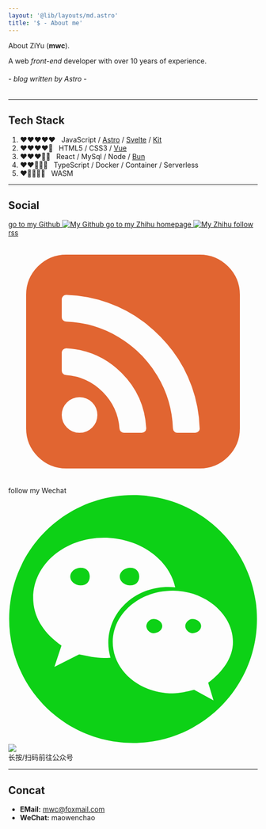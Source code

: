 ```yaml
---
layout: '@lib/layouts/md.astro'
title: '$ - About me'
---
```


About ZiYu (**mwc**).

A web *front-end* developer with over 10 years of experience.

###### *- blog written by Astro -*

----

## Tech Stack

1. ❤️❤️❤️❤️❤️ &nbsp; JavaScript / [Astro](https://astro.build/) / [Svelte](https://svelte.dev/) / [Kit](https://kit.svelte.dev/)
2. ❤️❤️❤️❤️🤍 &nbsp; HTML5 / CSS3 / [Vue](https://vuejs.org/)
3. ❤️❤️❤️🤍🤍 &nbsp; React / MySql / Node / [Bun](https://bun.dev/)
4. ❤️❤️🤍🤍🤍 &nbsp; TypeScript / Docker / Container / Serverless
5. ❤️🤍🤍🤍🤍 &nbsp; WASM

----

## Social

<div class="flex items-center gap-6 [&_a]:border-none">
    <a href="https://github.com/mwc" target="_blank">
        <span class="hidden" aria-hidden="true">go to my Github</span>
        <img class="h-9" src="/myblog/github.png" alt="My Github" />
    </a>
    <a href="https://www.zhihu.com/people/qianduanziyu" target="_blank">
        <span class="hidden" aria-hidden="true">go to my Zhihu homepage</span>
        <img class="h-[26px] rounded-md" src="/myblog/zhihu.png" alt="My Zhihu" />
    </a>
    <a href="/myblog/rss.xml" target="_blank">
        <span class="hidden" aria-hidden="true">follow rss</span>
        <svg class="h-[30px]" viewBox="0 0 1024 1024" version="1.1" xmlns="http://www.w3.org/2000/svg">
            <path
                d="M365.714286 731.428571q0-30.285714-21.428572-51.714285T292.571429 658.285714t-51.714286 21.428572T219.428571 731.428571t21.428572 51.714286T292.571429 804.571429t51.714285-21.428572T365.714286 731.428571z m200.571428 53.714286q-7.428571-132.571429-101.142857-226.285714T238.857143 457.714286q-8-0.571429-13.714286 5.142857t-5.714286 13.142857v73.142857q0 7.428571 4.857143 12.571429t12.285715 5.714285q88 6.285714 150.857142 69.142858t69.142858 150.857142q0.571429 7.428571 5.714285 12.285715t12.571429 4.857143h73.142857q7.428571 0 13.142857-5.714286t5.142857-13.714286z m219.428572 0.571429q-2.857143-88-32-170t-79.714286-148.571429-117.142857-117.142857-148.571429-79.714286T238.285714 238.285714q-8-0.571429-13.142857 5.142857-5.714286 5.714286-5.714286 13.142858v73.142857q0 7.428571 5.142858 12.571428t12.571428 5.714286q116.571429 4 216 63.714286T612.285714 570.857143t63.714286 216q0.571429 7.428571 5.714286 12.571428t12.571428 5.142858h73.142857q7.428571 0 13.142858-5.714286 6.285714-5.142857 5.142857-13.142857z m165.142857-548v548.571428q0 68-48.285714 116.285715T786.285714 950.857143H237.714286q-68 0-116.285715-48.285714T73.142857 786.285714V237.714286q0-68 48.285714-116.285715T237.714286 73.142857h548.571428q68 0 116.285715 48.285714T950.857143 237.714286z"
                fill="#e16531"></path>
        </svg>
    </a>
    <span tabindex="-1" class="group cursor-pointer">
        <span class="hidden" aria-hidden="true">follow my Wechat</span>
        <svg viewBox="0 0 1024 1024" version="1.1" xmlns="http://www.w3.org/2000/svg" class="h-7 w-7">
            <path
                d="M595.77552 510.579651c-14.478759 0-29.04143 14.562671-29.04143 29.016871 0 14.6957 14.560624 29.068036 29.04143 29.068036 21.951965 0 36.3243-14.372336 36.3243-29.068036C632.09982 525.143345 617.727485 510.579651 595.77552 510.579651z"
                fill="#0DD116"></path>
            <path
                d="M755.467569 510.579651c-14.369266 0-28.851095 14.562671-28.851095 29.016871 0 14.6957 14.481829 29.068036 28.851095 29.068036 21.76163 0 36.322254-14.372336 36.322254-29.068036C791.789823 525.143345 777.229199 510.579651 755.467569 510.579651z"
                fill="#0DD116"></path>
            <path
                d="M298.153052 300.001655c-21.734 0-43.714617 14.344706-43.714617 36.214806 0 21.762653 21.980617 36.322254 43.714617 36.322254 21.760606 0 36.213783-14.559601 36.213783-36.322254C334.366835 314.346361 319.912635 300.001655 298.153052 300.001655z"
                fill="#0DD116"></path>
            <path
                d="M501.367337 372.539738c21.844517 0 36.325323-14.560624 36.325323-36.322254 0-21.8701-14.480806-36.213783-36.325323-36.213783-21.760606 0-43.630706 14.343683-43.630706 36.213783C457.736631 357.979114 479.606731 372.539738 501.367337 372.539738z"
                fill="#0DD116"></path>
            <path
                d="M512.330016 1.7519c-280.878109 0-508.827751 227.839125-508.827751 508.827751 0 280.987602 227.949642 508.827751 508.827751 508.827751 280.908808 0 508.74691-227.840148 508.74691-508.827751C1021.076926 229.591025 793.237801 1.7519 512.330016 1.7519zM392.479371 670.464081c-36.241412 0-65.36573-7.392364-101.69003-14.560624l-101.498672 50.91153 29.015847-87.372953C145.658939 568.666604 102.13568 503.164774 102.13568 423.454338c0-138.149407 130.73146-246.928902 290.342668-246.928902 142.730749 0 267.790022 86.880743 292.931632 203.870224-9.217942-1.037632-18.543332-1.691525-27.948539-1.691525-137.932466 0-246.819408 102.916974-246.819408 229.77829 0 21.078061 3.27151 41.421388 8.943696 60.8376C410.61338 670.028153 401.586796 670.464081 392.479371 670.464081zM820.726875 772.153088l21.869077 72.591295-79.627549-43.630706c-29.0445 7.2798-58.221006 14.560624-87.12736 14.560624-138.148383 0-246.927879-94.40716-246.927879-210.683397 0-116.089995 108.779496-210.689536 246.927879-210.689536 130.405025 0 246.600421 94.598518 246.600421 210.689536C922.441465 670.464081 879.028723 728.4661 820.726875 772.153088z"
                fill="#0DD116"></path>
        </svg>
        <div
            class="bg-white hidden cursor-default group-focus:block absolute z-20 mt-2 ml-4 p-1 ring-1 ring-gray-300 -translate-x-1/2 shadow-md rounded-md"
        >
            <img class="w-32" src="/myblog/weixin.jpg" />
            <div class="text-xs leading-6 text-gray-500 text-center">长按/扫码前往公众号</div>
        </div>
    </span>
</div>

----

## Concat

- **EMail:** mwc@foxmail.com
- **WeChat:** maowenchao